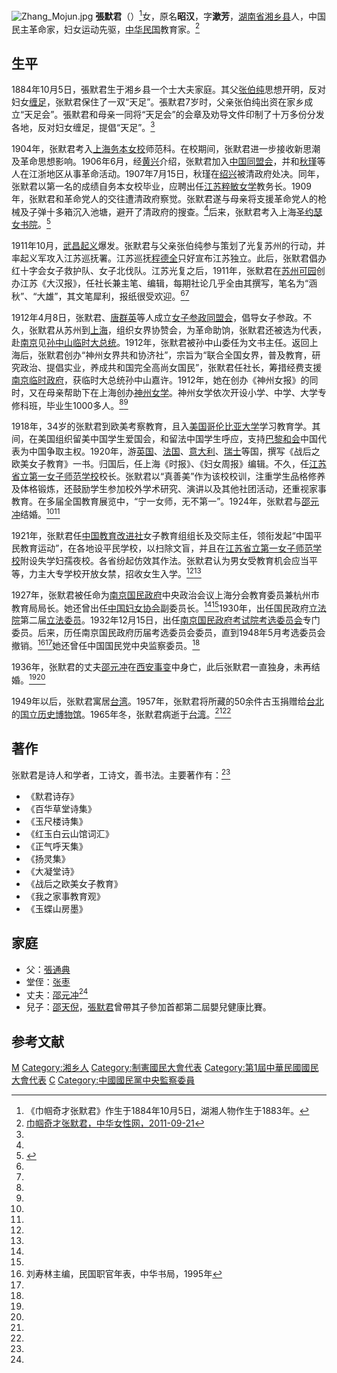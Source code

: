 [[File:Zhang_Mojun.jpg|thumb]]
'''張默君'''（{{bd|1884年|10月5日|1965年|}}）<ref>《巾帼奇才张默君》作生于1884年10月5日，湖湘人物作生于1883年。</ref>女，原名'''昭汉'''，字'''漱芳'''，[[湖南省|湖南省]][[湘乡县|湘乡县]]人，中国民主革命家，妇女运动先驱，[[中华民国|中华民国]]教育家。<ref name=zhnxw>[http://www.china-woman.com/rp/snews/main?fid=open&fun=show_news&from=view&nid=74802 巾帼奇才张默君，中华女性网，2011-09-21]{{Dead link|date=2020年1月 |bot=InternetArchiveBot |fix-attempted=yes }}</ref>

==生平==
1884年10月5日，張默君生于湘乡县一个士大夫家庭。其父[[张伯纯|张伯纯]]思想开明，反对妇女[[缠足|缠足]]，张默君保住了一双“天足”。張默君7岁时，父亲张伯纯出资在家乡成立“天足会”。張默君和母亲一同将“天足会”的会章及劝导文件印制了十万多份分发各地，反对妇女缠足，提倡“天足”。<ref name=zhnxw/>

1904年，张默君考入[[上海|上海]][[务本女校|务本女校]]师范科。在校期间，张默君进一步接收新思潮及革命思想影响。1906年6月，经[[黄兴|黄兴]]介绍，张默君加入[[中国同盟会|中国同盟会]]，并和[[秋瑾|秋瑾]]等人在江浙地区从事革命活动。1907年7月15日，秋瑾在[[绍兴|绍兴]]被清政府处决。同年，张默君以第一名的成绩自务本女校毕业，应聘出任[[江苏|江苏]][[粹敏女学|粹敏女学]]教务长。1909年，张默君和革命党人的交往遭清政府察觉。张默君遂与母亲将支援革命党人的枪械及子弹十多箱沉入池塘，避开了清政府的搜查。<ref name=zhnxw/>后来，张默君考入上海[[圣约瑟女书院|圣约瑟女书院]]。<ref name=hxrw>{{Cite web |url=http://www.library.hn.cn/hxrw/xdrw/jy/zmj.htm |title=张默君，湖湘人物，于2013-06-10查阅 |accessdate=2013-06-10 |archive-date=2011-08-27 |archive-url=https://web.archive.org/web/20110827234731/http://www.library.hn.cn/hxrw/xdrw/jy/zmj.htm |dead-url=no }}</ref>

1911年10月，[[武昌起义|武昌起义]]爆发。张默君与父亲张伯纯参与策划了光复苏州的行动，并率起义军攻入江苏巡抚署。江苏巡抚[[程德全|程德全]]只好宣布江苏独立。此后，张默君倡办红十字会女子救护队、女子北伐队。江苏光复之后，1911年，张默君在[[苏州|苏州]][[可园|可园]]创办江苏《大汉报》，任社长兼主笔、编辑，每期社论几乎全由其撰写，笔名为“涵秋”、“大雄”，其文笔犀利，报纸很受欢迎。<ref name=zhnxw/><ref name=hxrw/>

1912年4月8日，张默君、[[唐群英|唐群英]]等人成立[[女子参政同盟会|女子参政同盟会]]，倡导女子参政。不久，张默君从苏州到[[上海|上海]]，组织女界协赞会，为革命助饷，张默君还被选为代表，赴[[南京|南京]]见[[孙中山|孙中山]][[临时大总统|临时大总统]]。1912年，张默君被孙中山委任为文书主任。返回上海后，张默君创办“神州女界共和协济社”，宗旨为“联合全国女界，普及教育，研究政治、提倡实业，养成共和国完全高尚女国民”，张默君任社长，筹措经费支援[[南京临时政府|南京临时政府]]，获临时大总统孙中山嘉许。1912年，她在创办《神州女报》的同时，又在母亲帮助下在上海创办[[神州女学|神州女学]]。神州女学依次开设小学、中学、大学专修科班，毕业生1000多人。<ref name=zhnxw/><ref name=hxrw/>

1918年，34岁的张默君到欧美考察教育，且入[[美国|美国]][[哥伦比亚大学|哥伦比亚大学]]学习教育学。其间，在美国组织留美中国学生爱国会，和留法中国学生呼应，支持[[巴黎和会|巴黎和会]]中国代表为中国争取主权。1920年，游[[英国|英国]]、[[法国|法国]]、[[意大利|意大利]]、[[瑞士|瑞士]]等国，撰写《战后之欧美女子教育》一书。归国后，任上海《时报》、《妇女周报》编辑。不久，任[[江苏省立第一女子师范学校|江苏省立第一女子师范学校]]校长。张默君以“真善美”作为该校校训，注重学生品格修养及体格锻炼，还鼓励学生参加校外学术研究、演讲以及其他社团活动，还重视家事教育。在多届全国教育展览中，“宁一女师，无不第一”。1924年，张默君与[[邵元冲|邵元冲]]结婚。<ref name=zhnxw/><ref name=hxrw/>

1921年，张默君任[[中国教育改进社|中国教育改进社]]女子教育组组长及交际主任，领衔发起“中国平民教育运动”，在各地设平民学校，以扫除文盲，并且在[[江苏省立第一女子师范学校|江苏省立第一女子师范学校]]附设失学妇孺夜校。各省纷起仿效其作法。张默君认为男女受教育机会应当平等，力主大专学校开放女禁，招收女生入学。<ref name=zhnxw/><ref name=hxrw/>

1927年，张默君被任命为[[南京国民政府|南京国民政府]]中央政治会议上海分会教育委员兼杭州市教育局局长。她还曾出任[[中国妇女协会|中国妇女协会]]副委员长。<ref name=zhnxw/><ref name=hxrw/>1930年，出任国民政府[[立法院|立法院]]第二届[[立法委员|立法委员]]。1932年12月15日，出任[[南京国民政府|南京国民政府]][[考试院|考试院]][[考选委员会|考选委员会]]专门委员。后来，历任南京国民政府历届考选委员会委员，直到1948年5月考选委员会撤销。<ref>刘寿林主编，民国职官年表，中华书局，1995年</ref><ref name=hxrw/>她还曾任中国国民党中央监察委员。<ref name=hxrw/>

1936年，张默君的丈夫[[邵元冲|邵元冲]]在[[西安事变|西安事变]]中身亡，此后张默君一直独身，未再结婚。<ref name=zhnxw/><ref name=hxrw/>

1949年以后，张默君寓居[[台湾|台湾]]。1957年，张默君将所藏的50余件古玉捐赠给[[台北|台北]]的[[国立历史博物馆|国立历史博物馆]]。1965年冬，张默君病逝于[[台湾|台湾]]。<ref name=zhnxw/><ref name=hxrw/>

==著作==
张默君是诗人和学者，工诗文，善书法。主要著作有：<ref name=hxrw/>
*《默君诗存》
*《百华草堂诗集》
*《玉尺楼诗集》
*《红玉白云山馆词汇》
*《正气呼天集》
*《扬灵集》
*《大凝堂诗》
*《战后之欧美女子教育》
*《我之家事教育观》
*《玉蝶山房墨》


==家庭==
*父：[[張通典|張通典]]
*堂侄：[[张枣|张枣]]
*丈夫：[[邵元冲|邵元冲]]<ref name=zhnxw/>
*兒子：[[邵天倪|邵天倪]]，[[張默君|張默君]]曾帶其子參加首都第二屆嬰兒健康比賽。

==参考文献==
{{Commonscat|Zhang Mojun}}
{{reflist}}
{{第2屆中華民國訓政時期立法委員名單}}
{{中華民國第一屆考試委員}}
{{DEFAULTSORT:Zhang张}}
[[Category:张姓|M]]
[[Category:湘乡人|Category:湘乡人]]
[[Category:制憲國民大會代表|Category:制憲國民大會代表]]
[[Category:第1屆中華民國國民大會代表|Category:第1屆中華民國國民大會代表]]
[[Category:哥倫比亞大學校友|C]]
[[Category:中國國民黨中央監察委員|Category:中國國民黨中央監察委員]]